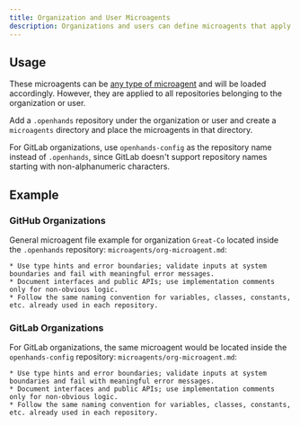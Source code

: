 ```yaml
---
title: Organization and User Microagents
description: Organizations and users can define microagents that apply to all repositories belonging to the organization or user.
---
```


## Usage

These microagents can be [any type of microagent](./microagents-overview#microagent-types) and will be loaded
accordingly. However, they are applied to all repositories belonging to the organization or user.

Add a `.openhands` repository under the organization or user and create a `microagents` directory and place the
microagents in that directory.

For GitLab organizations, use `openhands-config` as the repository name instead of `.openhands`, since GitLab doesn't support repository names starting with non-alphanumeric characters.

## Example

### GitHub Organizations

General microagent file example for organization `Great-Co` located inside the `.openhands` repository:
`microagents/org-microagent.md`:
```
* Use type hints and error boundaries; validate inputs at system boundaries and fail with meaningful error messages.
* Document interfaces and public APIs; use implementation comments only for non-obvious logic.
* Follow the same naming convention for variables, classes, constants, etc. already used in each repository.
```

### GitLab Organizations

For GitLab organizations, the same microagent would be located inside the `openhands-config` repository:
`microagents/org-microagent.md`:
```
* Use type hints and error boundaries; validate inputs at system boundaries and fail with meaningful error messages.
* Document interfaces and public APIs; use implementation comments only for non-obvious logic.
* Follow the same naming convention for variables, classes, constants, etc. already used in each repository.
```
